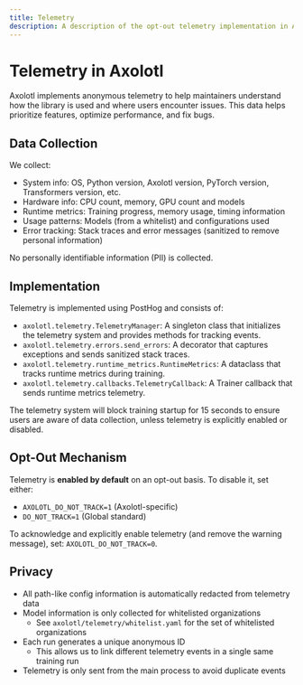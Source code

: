 ```yaml
---
title: Telemetry
description: A description of the opt-out telemetry implementation in Axolotl.
---
```


# Telemetry in Axolotl

Axolotl implements anonymous telemetry to help maintainers understand how the library
is used and where users encounter issues. This data helps prioritize features, optimize
performance, and fix bugs.

## Data Collection

We collect:

- System info: OS, Python version, Axolotl version, PyTorch version, Transformers
version, etc.
- Hardware info: CPU count, memory, GPU count and models
- Runtime metrics: Training progress, memory usage, timing information
- Usage patterns: Models (from a whitelist) and configurations used
- Error tracking: Stack traces and error messages (sanitized to remove personal
information)

No personally identifiable information (PII) is collected.

## Implementation

Telemetry is implemented using PostHog and consists of:

- `axolotl.telemetry.TelemetryManager`: A singleton class that initializes the
telemetry system and provides methods for tracking events.
- `axolotl.telemetry.errors.send_errors`: A decorator that captures exceptions and
sends sanitized stack traces.
- `axolotl.telemetry.runtime_metrics.RuntimeMetrics`: A dataclass that tracks runtime
metrics during training.
- `axolotl.telemetry.callbacks.TelemetryCallback`: A Trainer callback that sends
runtime metrics telemetry.

The telemetry system will block training startup for 15 seconds to ensure users are
aware of data collection, unless telemetry is explicitly enabled or disabled.

## Opt-Out Mechanism

Telemetry is **enabled by default** on an opt-out basis. To disable it, set either:

- `AXOLOTL_DO_NOT_TRACK=1` (Axolotl-specific)
- `DO_NOT_TRACK=1` (Global standard)

To acknowledge and explicitly enable telemetry (and remove the warning message), set:
`AXOLOTL_DO_NOT_TRACK=0`.

## Privacy

- All path-like config information is automatically redacted from telemetry data
- Model information is only collected for whitelisted organizations
    - See `axolotl/telemetry/whitelist.yaml` for the set of whitelisted organizations
- Each run generates a unique anonymous ID
    - This allows us to link different telemetry events in a single same training run
- Telemetry is only sent from the main process to avoid duplicate events
